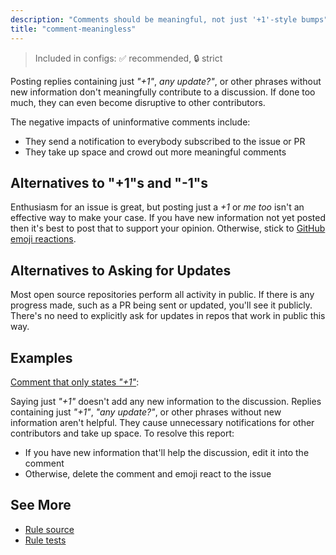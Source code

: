 ```yaml
---
description: "Comments should be meaningful, not just '+1'-style bumps"
title: "comment-meaningless"
---
```



> Included in configs: ✅ recommended, 🔒 strict

Posting replies containing just _"+1"_, _any update?"_, or other phrases without new information don't meaningfully contribute to a discussion.
If done too much, they can even become disruptive to other contributors.

The negative impacts of uninformative comments include:

- They send a notification to everybody subscribed to the issue or PR
- They take up space and crowd out more meaningful comments

## Alternatives to "+1"s and "-1"s

Enthusiasm for an issue is great, but posting just a _+1_ or _me too_ isn't an effective way to make your case.
If you have new information not yet posted then it's best to post that to support your opinion.
Otherwise, stick to [GitHub emoji reactions](https://github.blog/news-insights/product-news/add-reactions-to-pull-requests-issues-and-comments).

## Alternatives to Asking for Updates

Most open source repositories perform all activity in public.
If there is any progress made, such as a PR being sent or updated, you'll see it publicly.
There's no need to explicitly ask for updates in repos that work in public this way.

## Examples

[Comment that only states _"+1"_](https://github.com/JoshuaKGoldberg/OctoGuideExamples/issues/2#issuecomment-2839206981):

<OctoGuideGitHubComment rule="comment-meaningless">
	Saying just <em>"+1"</em> doesn't add any new information to the discussion.
	Replies containing just <em>"+1"</em>, <em>"any update?"</em>, or other
	phrases without new information aren't helpful. They cause unnecessary
	notifications for other contributors and take up space. To resolve this
	report:
	<ul>
		<li>
			If you have new information that'll help the discussion, edit it into the
			comment
		</li>
		<li>Otherwise, delete the comment and emoji react to the issue</li>
	</ul>
</OctoGuideGitHubComment>

## See More

- [Rule source](https://github.com/JoshuaKGoldberg/OctoGuide/blob/main/src/rules/commentMeaningless.ts)
- [Rule tests](https://github.com/JoshuaKGoldberg/OctoGuide/blob/main/src/rules/commentMeaningless.test.ts)
